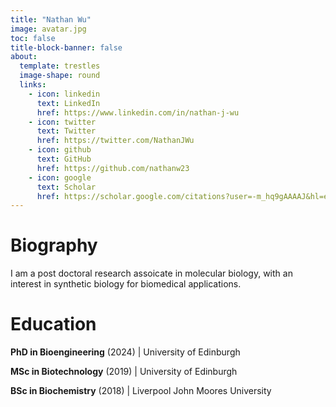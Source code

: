 ```yaml
---
title: "Nathan Wu"
image: avatar.jpg
toc: false
title-block-banner: false
about:
  template: trestles
  image-shape: round
  links: 
    - icon: linkedin
      text: LinkedIn
      href: https://www.linkedin.com/in/nathan-j-wu
    - icon: twitter
      text: Twitter
      href: https://twitter.com/NathanJWu
    - icon: github
      text: GitHub
      href: https://github.com/nathanw23
    - icon: google
      text: Scholar
      href: https://scholar.google.com/citations?user=-m_hq9gAAAAJ&hl=en&oi=sra
---
```


# Biography

I am a post doctoral research assoicate in molecular biology, with an interest in synthetic biology for biomedical applications.

# Education

**PhD in Bioengineering** (2024) | University of Edinburgh

**MSc in Biotechnology** (2019) | University of Edinburgh

**BSc in Biochemistry** (2018) | Liverpool John Moores University

